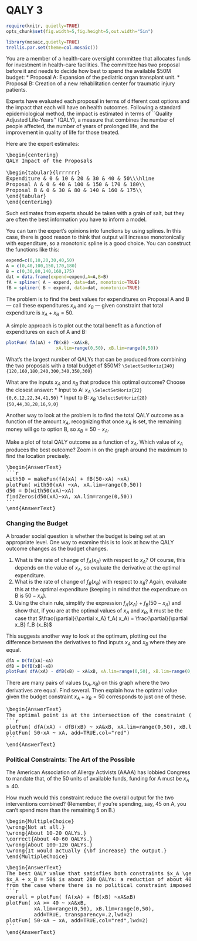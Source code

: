 QALY 3
========================================================

```r
require(knitr, quietly=TRUE)
opts_chunk$set(fig.width=5,fig.height=5,out.width="5in")
```

```r
library(mosaic,quietly=TRUE)
trellis.par.set(theme=col.mosaic())
```

You are a member of a health-care oversight committee that allocates funds for investment in health-care facilities.  The committee has two proposal before it and needs to decide how best to spend the available
\$50M budget:
*  Proposal A: Expansion of the pediatric organ transplant unit.
* Proposal B: Creation of a new rehabilitation center for traumatic injury patients.

Experts have evaluated each proposal in terms of different cost options and the impact that each will have on health outcomes. Following a standard epidemiological method, the impact is estimated in terms of ``Quality Adjusted Life-Years'' (QALY), a measure that combines the number of people affected, the number of years of prolonged life, and the improvement in quality of life for those treated.

Here are the expert estimates:

<pre>
\begin{centering}
QALY Impact of the Proposals

\begin{tabular}{lrrrrrr}
Expenditure & 0 & 10 & 20 & 30 & 40 & 50\\\hline
Proposal A & 0 & 40 & 100 & 150 & 170 & 180\\
Proposal B & 0 & 30 & 80 & 140 & 160 & 175\\
\end{tabular}
\end{centering}
</pre>

Such estimates from experts should be taken with a grain of salt, but they are often the best information you have to inform a model.

You can turn the expert's opinions into functions by using splines. In this case, there is good reason to think that output will increase monotonically with expenditure, so a monotonic spline is a good choice.  You can construct the functions like this:

```r
expend=c(0,10,20,30,40,50)
A = c(0,40,100,150,170,180)
B = c(0,30,80,140,160,175)
dat = data.frame(expend=expend,A=A,B=B)
fA = spliner( A ~ expend, data=dat, monotonic=TRUE)
fB = spliner( B ~ expend, data=dat, monotonic=TRUE)
```

The problem is to find the best values for expenditures on Proposal A
and B  --- call these expenditures  $x_A$ and $x_B$ --- given
constraint that total expenditure is $x_A + x_B = 50$.

A simple approach is to plot out the total benefit as a function of expenditures on each of A and B:
```r
plotFun( fA(xA) + fB(xB) ~xA&xB, 
                   xA.lim=range(0,50), xB.lim=range(0,50))
```

What's the largest number of QALYs that can be produced from combining the two proposals with a total budget of \$50M? ```\SelectSetHoriz{240}{120,160,180,240,300,340,350,360}```


What are the inputs $x_A$ and $x_B$ that produce this optimal outcome?  Choose the closest answer:
* Input to A: $x_A$ ```\SelectSetHoriz{22}{0,6,12,22,34,41,50}```
* Input to B: $x_B$ ```\SelectSetHoriz{28}{50,44,38,28,16,9,0}```

Another way to look at the problem is to find the total QALY outcome as a function of the amount $x_A$, recognizing that once $x_A$ is set, the remaining money will go to option B, so $x_B = 50-x_A$.

Make a plot of total QALY outcome as a function of $x_A$.  Which value of $x_A$ produces the best outcome?  Zoom in on the graph around the maximum to find the location precisely.  

<pre>
\begin{AnswerText}
```r
with50 = makeFun(fA(xA) + fB(50-xA) ~xA)
plotFun( with50(xA) ~xA, xA.lim=range(0,50))
d50 = D(with50(xA)~xA)
findZeros(d50(xA)~xA, xA.lim=range(0,50))
```
\end{AnswerText}
</pre>

### Changing the Budget

A broader social question is whether the budget is being set at an appropriate level.  One way to examine this is to look at how the QALY outcome changes as the budget changes.

1. What is the rate of change of $f_A(x_A)$ with respect to $x_A$? Of course, this depends on the value of $x_A$, so evaluate the derivative at the optimal expenditure.
2. What is the rate of change of $f_B(x_B)$  with respect to $x_B$? Again, evaluate this at the optimal expenditure (keeping in mind that the expenditure on B is $50-x_A$).
3. Using the chain rule, simplify the expression $f_A(x_A) +f_B(50-x_A)$ and show that, if you are at the optimal values of $x_A$ and $x_B$, it must be the case that $\frac{\partial}{\partial  x_A} f_A( x_A) = \frac{\partial}{\partial x_B} f_B (x_B)$


This suggests another way to look at the optimum, plotting out the
difference between the derivatives to find inputs $x_A$ and $x_B$
where they are equal.

```r
dfA = D(fA(xA)~xA)
dfB = D(fB(xB)~xB)
plotFun( dfA(xA) - dfB(xB) ~ xA&xB, xA.lim=range(0,50), xB.lim=range(0,50))
```

There are many pairs of values $(x_A, x_B)$ on this graph where the two derivatives are equal.  Find several.  Then explain how the optimal value given the budget constraint $x_A + x_B = 50$ corresponds to just one of these.

<pre>
\begin{AnswerText}
The optimal point is at the intersection of the constraint (shown in red) and the set of points where the two derivatives are equal.
```r
plotFun( dfA(xA) - dfB(xB) ~ xA&xB, xA.lim=range(0,50), xB.lim=range(0,50))
plotFun( 50-xA ~ xA, add=TRUE,col="red")
```
\end{AnswerText}
</pre>

### Political Constraints: The Art of the Possible

The American Association of Allergy Activists (AAAA) has lobbied Congress to mandate that, of the 50 units of available funds,  funding for A must be  $x_A \geq 40$. 

How much would this constraint reduce the overall output for the two interventions combined? (Remember, if you're spending, say, 45 on A, you can't spend more than the remaining 5 on B.)
<pre>
\begin{MultipleChoice}
\wrong{Not at all.}
\wrong{About 10-20 QALYs.}
\correct{About 40-60 QALYs.}
\wrong{About 100-120 QALYs.}
\wrong{It would actually {\bf increase} the output.}
\end{MultipleChoice}
</pre>

<pre>
\begin{AnswerText}
The best QALY value that satisfies both constraints $x_A \geq 40$ and
$x_A + x_B = 50$ is about 200 QALYs: a reduction of about 40 QALYs
from the case where there is no political constraint imposed.
```r
overall = plotFun( fA(xA) + fB(xB) ~xA&xB)
plotFun( xA >= 40 ~ xA&xB, 
         xA.lim=range(0,50), xB.lim=range(0,50), 
         add=TRUE, transparency=.2,lwd=2)
plotFun( 50-xA ~ xA, add=TRUE,col="red",lwd=2)
```
\end{AnswerText}
</pre>